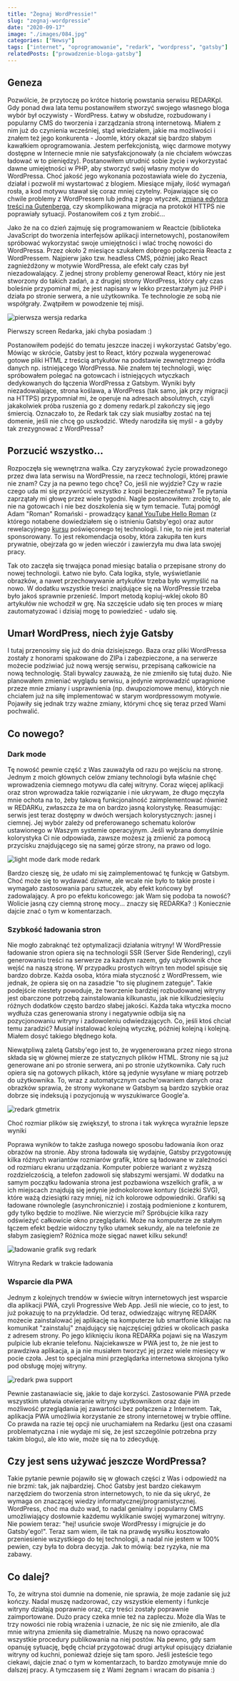 ```yaml
---
title: "Żegnaj WordPressie!"
slug: "zegnaj-wordpressie"
date: "2020-09-17"
image: "./images/084.jpg"
categories: ["Newsy"]
tags: ["internet", "oprogramowanie", "redark", "wordpress", "gatsby"]
relatedPosts: ["prowadzenie-bloga-gatsby"]
---
```


## Geneza

Pozwólcie, że przytoczę po krótce historię powstania serwisu REDARKpl. Gdy ponad dwa lata temu postanowiłem stworzyć swojego własnego bloga wybór był oczywisty - WordPress. Łatwy w obsłudze, rozbudowany i popularny CMS do tworzenia i zarządzania stroną internetową. Miałem z nim już do czynienia wcześniej, stąd wiedziałem, jakie ma możliwości i znałem też jego konkurenta - Joomle, który okazał się bardzo słabym kawałkiem oprogramowania. Jestem perfekcjonistą, więc darmowe motywy dostępne w Internecie mnie nie satysfakcjonowały (a nie chciałem wówczas ładować w to pieniędzy). Postanowiłem utrudnić sobie życie i wykorzystać dawne umiejętności w PHP, aby stworzyć swój własny motyw do WordPressa. Choć jakość jego wykonania pozostawiała wiele do życzenia, działał i pozwolił mi wystartować z blogiem. Miesiące mijały, ilość wymagań rosła, a kod motywu stawał się coraz mniej czytelny. Pojawiające się co chwile problemy z WordPressem lub jedną z jego wtyczek, [zmiana edytora treści na Gutenberga](/gutenberg-nowy-edytor-tresci-wordpressa), czy skomplikowana migracja na protokół HTTPS nie poprawiały sytuacji. Postanowiłem coś z tym zrobić...

Jako że na co dzień zajmuję się programowaniem w Reactcie (biblioteka JavaScript do tworzenia interfejsów aplikacji internetowych), postanowiłem spróbować wykorzystać swoje umiejętności i wlać trochę nowości do WordPressa. Przez około 2 miesiące szukałem dobrego połączenia Reacta z WordPressem. Najpierw jako tzw. headless CMS, później jako React zagnieżdżony w motywie WordPressa, ale efekt cały czas był niezadowalający. Z jednej strony problemy generował React, który nie jest stworzony do takich zadań, a z drugiej strony WordPress, który cały czas boleśnie przypominał mi, że jest napisany w lekko przestarzałym już PHP i działa po stronie serwera, a nie użytkownika. Te technologie ze sobą nie współgrały. Zwątpiłem w powodzenie tej misji.

![pierwsza wersja redarka](images/old_redark.jpg)

<ImageDescription>Pierwszy screen Redarka, jaki chyba posiadam :)</ImageDescription>

Postanowiłem podejść do tematu jeszcze inaczej i wykorzystać Gatsby'ego. Mówiąc w skrócie, Gatsby jest to React, który pozwala wygenerować gotowe pliki HTML z treścią artykułów na podstawie zewnętrznego źródła danych np. istniejącego WordPressa. Nie znałem tej technologii, więc spróbowałem polegać na gotowcach i istniejących wtyczkach dedykowanych do łączenia WordPressa z Gatsbym. Wyniki były niezadowalające, strona koślawa, a WordPress (tak samo, jak przy migracji na HTTPS) przypomniał mi, że operuje na adresach absolutnych, czyli jakakolwiek próba ruszenia go z domeny redark.pl zakończy się jego śmiercią. Oznaczało to, że Redark tak czy siak musiałby zostać na tej domenie, jeśli nie chcę go uszkodzić. Wtedy narodziła się myśl - a gdyby tak zrezygnować z WordPressa?

<AdSense/>

## Porzucić wszystko...

Rozpoczęła się wewnętrzna walka. Czy zaryzykować życie prowadzonego przez dwa lata serwisu na WordPressie, na rzecz technologii, której prawie nie znam? Czy ja na pewno tego chcę? Co, jeśli nie wyjdzie? Czy w razie czego uda mi się przywrócić wszystko z kopii bezpieczeństwa? Te pytania zaprzątały mi głowę przez wiele tygodni. Nagle postanowiłem: zrobię to, ale nie na gotowcach i nie bez doszkolenia się w tym temacie. Tutaj pomógł Adam "Roman" Romański - prowadzący [kanał YouTube Hello Roman](https://www.youtube.com/helloroman) (z którego notabene dowiedziałem się o istnieniu Gatsby'ego) oraz autor rewelacyjnego [kursu](https://eduweb.pl/programowanie-i-www/reactjs/gatsby-generator-react) poświęconego tej technologii. I nie, to nie jest materiał sponsorowany. To jest rekomendacja osoby, która zakupiła ten kurs prywatnie, obejrzała go w jeden wieczór i zawierzyła mu dwa lata swojej pracy.

Tak oto zaczęła się trwająca ponad miesiąc batalia o przepisane strony do nowej technologii. Łatwo nie było. Cała logika, style, wyświetlanie obrazków, a nawet przechowywanie artykułów trzeba było wymyślić na nowo. W dodatku wszystkie treści znajdujące się na WordPressie trzeba było jakoś sprawnie przenieść. Import metodą kopiuj-wklej około 80 artykułów nie wchodził w grę. Na szczęście udało się ten proces w miarę zautomatyzować i dzisiaj mogę to powiedzieć - udało się.

## Umarł WordPress, niech żyje Gatsby

I tutaj przenosimy się już do dnia dzisiejszego. Baza oraz pliki WordPressa zostały z honorami spakowane do ZIPa i zabezpieczone, a na serwerze możecie podziwiać już nową wersję serwisu, przepisaną całkowicie na nową technologię. Stali bywalcy zauważą, że nie zmieniło się tutaj dużo. Nie planowałem zmieniać wyglądu serwisu, a jedynie wprowadzić upragnione przeze mnie zmiany i usprawnienia (np. dwupoziomowe menu), których nie chciałem już na siłę implementować w starym wordpressowym motywie. Pojawiły się jednak trzy ważne zmiany, którymi chcę się teraz przed Wami pochwalić.

## Co nowego?

### Dark mode

Tę nowość pewnie część z Was zauważyła od razu po wejściu na stronę. Jednym z moich głównych celów zmiany technologii była właśnie chęć wprowadzenia ciemnego motywu dla całej witryny. Coraz więcej aplikacji oraz stron wprowadza takie rozwiązanie i nie ukrywam, że długo męczyła mnie ochota na to, żeby takową funkcjonalność zaimplementować również w REDARKu, zwłaszcza że ma on bardzo jasną kolorystykę. Reasumując: serwis jest teraz dostępny w dwóch wersjach kolorystycznych: jasnej i ciemnej. Jej wybór zależy od preferowanego schematu kolorów ustawionego w Waszym systemie operacyjnym. Jeśli wybrana domyślnie kolorystyka Ci nie odpowiada, zawsze możesz ją zmienić za pomocą przycisku znajdującego się na samej górze strony, na prawo od logo.

![light mode dark mode redark](images/light_vs_dark_redark.jpg)

Bardzo cieszę się, że udało mi się zaimplementować tę funkcję w Gatsbym. Choć może się to wydawać dziwne, ale wcale nie było to takie proste i wymagało zastosowania paru sztuczek, aby efekt końcowy był zadowalający. A pro po efektu końcowego: jak Wam się podoba ta nowość? Wolicie jasną czy ciemną stronę mocy... znaczy się REDARKa? :) Koniecznie dajcie znać o tym w komentarzach.

### Szybkość ładowania stron

Nie mogło zabraknąć też optymalizacji działania witryny! W WordPressie ładowanie stron opiera się na technologii SSR (Server Side Rendering), czyli generowaniu treści na serwerze za każdym razem, gdy użytkownik chce wejść na naszą stronę. W przypadku prostych witryn ten model spisuje się bardzo dobrze. Każda osoba, która miała styczność z WordPressem, wie jednak, że opiera się on na zasadzie "to się pluginem zateguje". Takie podejście niestety powoduje, że tworzenie bardziej rozbudowanej witryny jest obarczone potrzebą zainstalowania kilkunastu, jak nie kilkudziesięciu różnych dodatków często bardzo słabej jakości. Każda taka wtyczka mocno wydłuża czas generowania strony i negatywnie odbija się na pozycjonowaniu witryny i zadowoleniu odwiedzających. Co, jeśli ktoś chciał temu zaradzić? Musiał instalować kolejną wtyczkę, później kolejną i kolejną. Miałem dosyć takiego błędnego koła.

Niewątpliwą zaletą Gatsby'ego jest to, że wygenerowana przez niego strona składa się w głównej mierze ze statycznych plików HTML. Strony nie są już generowane ani po stronie serwera, ani po stronie użytkownika. Cały ruch opiera się na gotowych plikach, które są jedynie wysyłane w miarę potrzeb do użytkownika. To, wraz z automatycznym cache'owaniem danych oraz obrazków sprawia, że strony wykonane w Gatsbym są bardzo szybkie oraz dobrze się indeksują i pozycjonują w wyszukiwarce Google'a.

![redark gtmetrix](images/redark_gtmetrix.jpg)

<ImageDescription>Choć rozmiar plików się zwiększył, to strona i tak wykręca wyraźnie lepsze wyniki</ImageDescription>

Poprawa wyników to także zasługa nowego sposobu ładowania ikon oraz obrazów na stronie. Aby strona ładowała się wydajnie, Gatsby przygotowuję kilka różnych wariantów rozmiarów grafik, które są ładowane w zależności od rozmiaru ekranu urządzania. Komputer pobierze wariant z wyższą rozdzielczością, a telefon zadowoli się słabszymi wersjami. W dodatku na samym początku ładowania strona jest pozbawiona wszelkich grafik, a w ich miejscach znajdują się jedynie jednokolorowe kontury (ścieżki SVG), które ważą dziesiątki razy mniej, niż ich kolorowe odpowiedniki. Grafiki są ładowane równolegle (asynchronicznie) i zostają podmienione z konturem, gdy tylko będzie to możliwe. Nie wierzycie mi? Spróbujcie kilka razy odświeżyć całkowicie okno przeglądarki. Może na komputerze ze stałym łączem efekt będzie widoczny tylko ułamek sekundy, ale na telefonie ze słabym zasięgiem? Różnica może sięgać nawet kilku sekund!

![ładowanie grafik svg redark](images/kontury_grafik_redark.jpg)

<ImageDescription>Witryna Redark w trakcie ładowania</ImageDescription>

<AdSense/>

### Wsparcie dla PWA

Jednym z kolejnych trendów w świecie witryn internetowych jest wsparcie dla aplikacji PWA, czyli Progressive Web App. Jeśli nie wiecie, co to jest, to już pokazuję to na przykładzie. Od teraz, odwiedzając witrynę REDARK możecie zainstalować jej aplikację na komputerze lub smartfonie klikając na komunikat "zainstaluj" znajdujący się najczęściej gdzieś w okolicach paska z adresem strony. Po jego kliknięciu ikona REDARKa pojawi się na Waszym pulpicie lub ekranie telefonu. Najciekawsze w PWA jest to, że nie jest to prawdziwa aplikacja, a ja nie musiałem tworzyć jej przez wiele miesięcy w pocie czoła. Jest to specjalna mini przeglądarka internetowa skrojona tylko pod obsługę mojej witryny.

![redark pwa support](images/redark_pwa.jpg)

Pewnie zastanawiacie się, jakie to daje korzyści. Zastosowanie PWA przede wszystkim ułatwia otwieranie witryny użytkownikom oraz daje im możliwość przeglądania jej zawartości bez połączenia z Internetem. Tak, aplikacja PWA umożliwia korzystanie ze strony internetowej w trybie offline. Co prawda na razie tej opcji nie uruchamiałem na Redarku (jest ona czasami problematyczna i nie wydaje mi się, że jest szczególnie potrzebna przy takim blogu), ale kto wie, może się na to zdecyduję.

## Czy jest sens używać jeszcze WordPressa?

Takie pytanie pewnie pojawiło się w głowach części z Was i odpowiedź na nie brzmi: tak, jak najbardziej. Choć Gatsby jest bardzo ciekawym narzędziem do tworzenia stron internetowych, to nie da się ukryć, że wymaga on znaczącej wiedzy informatycznej/programistycznej. WordPress, choć ma dużo wad, to nadal genialny i popularny CMS umożliwiający dosłownie każdemu wyklikanie swojej wymarzonej witryny. Nie powiem teraz: "hej! usuńcie swoje WordPressy i migrujcie je do Gatsby'ego!". Teraz sam wiem, ile tak na prawdę wysiłku kosztowało przeniesienie wszystkiego do tej technologii, a nadal nie jestem w 100% pewien, czy była to dobra decyzja. Jak to mówią: bez ryzyka, nie ma zabawy.

## Co dalej?

To, że witryna stoi dumnie na domenie, nie sprawia, że moje zadanie się już kończy. Nadal muszę nadzorować, czy wszystkie elementy i funkcje witryny działają poprawnie oraz, czy treści zostały poprawnie zaimportowane. Dużo pracy czeka mnie też na zapleczu. Może dla Was te trzy nowości nie robią wrażenia i uznacie, że nic się nie zmieniło, ale dla mnie witryna zmieniła się diametralnie. Muszę na nowo opracować wszystkie procedury publikowania na niej postów. Na pewno, gdy sam opanuję sytuację, będę chciał przygotować drugi artykuł opisujący działanie witryny od kuchni, ponieważ dzieje się tam sporo. Jeśli jesteście tego ciekawi, dajcie znać o tym w komentarzach, to bardzo zmotywuje mnie do dalszej pracy. A tymczasem się z Wami żegnam i wracam do pisania :)

